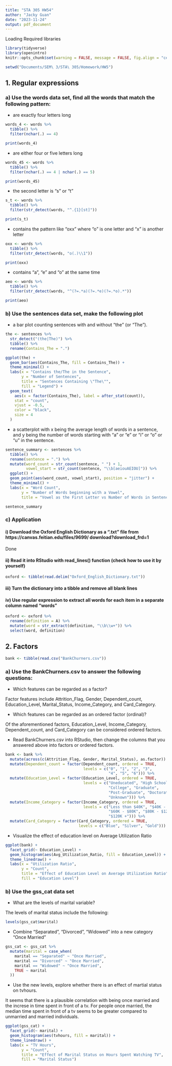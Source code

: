 ```yaml
---
title: "STA 305 HW54"
author: "Jacky Guan"
date: "2023-11-24"
output: pdf_document
---
```



Loading Required libraries
```r
library(tidyverse)
library(openintro)
knitr::opts_chunk$set(warning = FALSE, message = FALSE, fig.align = "center")
```

```r
setwd("Documents/SEM\ 3/STA\ 305/Homework/HW5")
```

## 1. Regular expressions







### a) Use the words data set, find all the words that match the following pattern:


* are exactly four letters long

```r
words_4 <- words %>%
  tibble() %>%
  filter(nchar(.) == 4)

print(words_4)
```



* are either four or five letters long


```r
words_45 <- words %>%
  tibble() %>%
  filter(nchar(.) == 4 | nchar(.) == 5)

print(words_45)
```

* the second letter is “s” or “t”

```r
s_t <- words %>%
  tibble() %>%
  filter(str_detect(words, "^.{1}[st]"))

print(s_t)
```



* contains the pattern like “oxx” where “o” is one letter and “x” is another letter 

```r
oxx <- words %>%
  tibble() %>%
  filter(str_detect(words, "o(.)\\1"))

print(oxx)
```


* contains “a”, “e” and “o” at the same time

```r
aeo <- words %>%
  tibble() %>%
  filter(str_detect(words, "^(?=.*a)(?=.*e)(?=.*o).*"))

print(aeo)
```




### b) Use the sentences data set, make the following plot


* a bar plot counting sentences with and without “the” (or “The”).

```r
the <- sentences %>%
  str_detect("(the|The)") %>%
  tibble() %>%
  rename(Contains_The = ".")

ggplot(the) +
  geom_bar(aes(Contains_The, fill = Contains_The)) +
  theme_minimal() +
  labs(x = "Contains the/The in the Sentence",
       y = "Number of Sentences",
       title = "Sentences Containing \"The\"",
       fill = "Legend") +
  geom_text(
    aes(x = factor(Contains_The), label = after_stat(count)),
    stat = "count",
    vjust = -0.5,
    color = "black",
    size = 4
  )
```


* a scatterplot with x being the average length of words in a sentence, and y being the number of words starting with “a” or “e” or “i” or “o” or “u” in the sentence.

```r
sentence_summary <- sentences %>%
  tibble() %>%
  rename(sentence = ".") %>%
  mutate(word_count = str_count(sentence, " ") + 1,
         vowel_start = str_count(sentence, "\\b[aeiouAEIOU]")) %>%
  ggplot() +
  geom_point(aes(word_count, vowel_start), position = "jitter") +
  theme_minimal() +
  labs(x = "Word Count",
       y = "Number of Words beginning with a Vowel",
       title = "Vowel as the First Letter vs Number of Words in Sentence")

sentence_summary
```



### c) Application


#### i) Download the Oxford English Dictionary as a “.txt” file from https://canvas.feitian.edu/files/9699/ download?download_frd=1

Done

#### ii) Read it into RStudio with read_lines() function (check how to use it by yourself)

```r
oxford <- tibble(read.delim("Oxford_English_Dictionary.txt"))
```

#### iii) Turn the dictionary into a tibble and remove all blank lines


#### iv) Use regular expression to extract all words for each item in a separate column named “words”


```r
oxford <- oxford %>%
  rename(definition = A) %>%
  mutate(word = str_extract(definition, "\\b\\w+")) %>%
  select(word, definition)
```


## 2. Factors

```r
bank <- tibble(read.csv("BankChurners.csv"))
```

### a) Use the BankChurners.csv to answer the following questions:

* Which features can be regarded as a factor?

Factor features include Attrition_Flag, Gender, Dependent_count, Education_Level, 
Marital_Status, Income_Category, and Card_Category.

* Which features can be regarded as an ordered factor (ordinal)?

Of the aforementioned factors, Education_Level, Income_Category, Dependent_count, 
and Card_Category can be considered ordered factors.

* Read BankChurners.csv into RStudio, then change the columns that you answered above into factors or ordered factors.

```r
bank <- bank %>%
  mutate(across(c(Attrition_Flag, Gender, Marital_Status), as.factor)) %>%
  mutate(Dependent_count = factor(Dependent_count, ordered = TRUE,
                                  levels = c("0", "1", "2", "3",
                                             "4", "5", "6"))) %>%
  mutate(Education_Level = factor(Education_Level, ordered = TRUE,
                                  levels = c("Uneducated", "High School",
                                             "College", "Graduate",
                                             "Post-Graduate", "Doctorate",
                                             "Unknown"))) %>%
  mutate(Income_Category = factor(Income_Category, ordered = TRUE,
                                  levels = c("Less than $40K", "$40K - $60K",
                                             "$60K - $80K", "$80K - $120K",
                                             "$120K +"))) %>%
  mutate(Card_Category = factor(Card_Category, ordered = TRUE,
                                levels = c("Blue", "Silver", "Gold")))
```



* Visualize the effect of education level on Average Utilization Ratio

```r
ggplot(bank) +
  facet_grid(~ Education_Level) +
  geom_histogram(aes(Avg_Utilization_Ratio, fill = Education_Level)) +
  theme_linedraw() +
  labs(x = "Utilization Ratio",
       y = "Count",
       title = "Effect of Education Level on Average Utilization Ratio",
       fill = "Education Level")
```




### b) Use the gss_cat data set


* What are the levels of marital variable?


The levels of marital status include the following:

```r
levels(gss_cat$marital)
```



* Combine “Separated”, “Divorced”, “Widowed” into a new category “Once Married” 

```r
gss_cat <- gss_cat %>%
  mutate(marital = case_when(
    marital == "Separated" ~ "Once Married",
    marital == "Divorced" ~ "Once Married",
    marital == "Widowed" ~ "Once Married",
    TRUE ~ marital
  ))
```


* Use the new levels, explore whether there is an effect of martial status on tvhours.

It seems that there is a plausible correlation with being once married and the 
increse in time spent in front of a tv. For people once married, the median time 
spent in front of a tv seems to be greater compared to unmarried and married individuals.

```r
ggplot(gss_cat) +
  facet_grid(~ marital) +
  geom_histogram(aes(tvhours, fill = marital)) +
  theme_linedraw() +
  labs(x = "TV Hours",
       y = "Count",
       title = "Effect of Marital Status on Hours Spent Watching TV",
       fill = "Marital Status")
```
